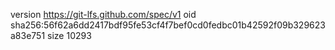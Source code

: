 version https://git-lfs.github.com/spec/v1
oid sha256:56f62a6dd2417bdf95fe53cf4f7bef0cd0fedbc01b42592f09b329623a83e751
size 10293
